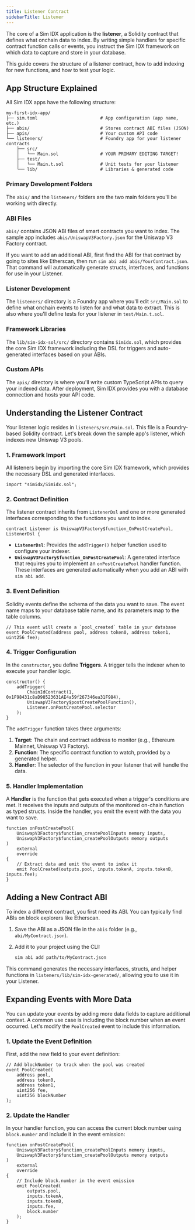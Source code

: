 ```yaml
---
title: Listener Contract
sidebarTitle: Listener
---
```


The core of a Sim IDX application is the **listener**, a Solidity contract that defines what onchain data to index.
By writing simple handlers for specific contract function calls or events, you instruct the Sim IDX framework on which data to capture and store in your database.

This guide covers the structure of a listener contract, how to add indexing for new functions, and how to test your logic.

## App Structure Explained

All Sim IDX apps have the following structure:

```
my-first-idx-app/
├── sim.toml                        # App configuration (app name, etc.)
├── abis/                           # Stores contract ABI files (JSON)
├── apis/                           # Your custom API code
└── listeners/                      # Foundry app for your listener contracts
    ├── src/
    │   └── Main.sol                # YOUR PRIMARY EDITING TARGET!
    ├── test/
    │   └── Main.t.sol              # Unit tests for your listener
    └── lib/                        # Libraries & generated code
```

### Primary Development Folders

The `abis/` and the `listeners/` folders are the two main folders you'll be working with directly.

### ABI Files

`abis/` contains JSON ABI files of smart contracts you want to index. The sample app includes `abis/UniswapV3Factory.json` for the Uniswap V3 Factory contract.

If you want to add an additional ABI, first find the ABI for that contract by going to sites like Etherscan, then run `sim abi add abis/YourContract.json`. That command will automatically generate structs, interfaces, and functions for use in your Listener.

### Listener Development

The `listeners/` directory is a Foundry app where you'll edit `src/Main.sol` to define what onchain events to listen for and what data to extract. This is also where you'll define tests for your listener in `test/Main.t.sol`.

### Framework Libraries

The `lib/sim-idx-sol/src/` directory contains `Simidx.sol`, which provides the core Sim IDX framework including the DSL for triggers and auto-generated interfaces based on your ABIs.

### Custom APIs

The `apis/` directory is where you'll write custom TypeScript APIs to query your indexed data. After deployment, Sim IDX provides you with a database connection and hosts your API code.

## Understanding the Listener Contract

Your listener logic resides in `listeners/src/Main.sol`.
This file is a Foundry-based Solidity contract.
Let's break down the sample app's listener, which indexes new Uniswap V3 pools.

### 1. Framework Import

All listeners begin by importing the core Sim IDX framework, which provides the necessary DSL and generated interfaces.

```solidity
import "simidx/Simidx.sol";
```

### 2. Contract Definition

The listener contract inherits from `ListenerDsl` and one or more generated interfaces corresponding to the functions you want to index.

```solidity
contract Listener is UniswapV3Factory$function_OnPostCreatePool, ListenerDsl {
```

-   **`ListenerDsl`**: Provides the `addTrigger()` helper function used to configure your indexer.
-   **`UniswapV3Factory$function_OnPostCreatePool`**: A generated interface that requires you to implement an `onPostCreatePool` handler function. These interfaces are generated automatically when you add an ABI with `sim abi add`.

### 3. Event Definition

Solidity events define the schema of the data you want to save. The event name maps to your database table name, and its parameters map to the table columns.

```solidity
// This event will create a `pool_created` table in your database
event PoolCreated(address pool, address token0, address token1, uint256 fee);
```

### 4. Trigger Configuration

In the `constructor`, you define **Triggers**. A trigger tells the indexer when to execute your handler logic.

```solidity
constructor() {
    addTrigger(
        ChainIdContract(1, 0x1F98431c8aD98523631AE4a59f267346ea31F984),
        UniswapV3Factory$postCreatePoolFunction(),
        Listener.onPostCreatePool.selector
    );
}
```

The `addTrigger` function takes three arguments:
1.  **Target**: The chain and contract address to monitor (e.g., Ethereum Mainnet, Uniswap V3 Factory).
2.  **Function**: The specific contract function to watch, provided by a generated helper.
3.  **Handler**: The selector of the function in your listener that will handle the data.

### 5. Handler Implementation

A **Handler** is the function that gets executed when a trigger's conditions are met. It receives the inputs and outputs of the monitored on-chain function as typed structs. Inside the handler, you emit the event with the data you want to save.

```solidity
function onPostCreatePool(
    UniswapV3Factory$function_createPoolInputs memory inputs, 
    UniswapV3Factory$function_createPoolOutputs memory outputs
)
    external
    override
{
    // Extract data and emit the event to index it
    emit PoolCreated(outputs.pool, inputs.tokenA, inputs.tokenB, inputs.fee);
}
```

## Adding a New Contract ABI

To index a different contract, you first need its ABI. You can typically find ABIs on block explorers like Etherscan.

1.  Save the ABI as a JSON file in the `abis` folder (e.g., `abi/MyContract.json`).
2.  Add it to your project using the CLI:

    ```bash
    sim abi add path/to/MyContract.json
    ```

This command generates the necessary interfaces, structs, and helper functions in `listeners/lib/sim-idx-generated/`, allowing you to use it in your Listener.

## Expanding Events with More Data

You can update your events by adding more data fields to capture additional context.
A common use case is including the block number when an event occurred.
Let's modify the `PoolCreated` event to include this information.

### 1. Update the Event Definition

First, add the new field to your event definition:

```solidity
// Add blockNumber to track when the pool was created
event PoolCreated(
    address pool, 
    address token0, 
    address token1, 
    uint256 fee,
    uint256 blockNumber
);
```

### 2. Update the Handler

In your handler function, you can access the current block number using `block.number` and include it in the event emission:

```solidity
function onPostCreatePool(
    UniswapV3Factory$function_createPoolInputs memory inputs, 
    UniswapV3Factory$function_createPoolOutputs memory outputs
)
    external
    override
{
    // Include block.number in the event emission
    emit PoolCreated(
        outputs.pool,
        inputs.tokenA,
        inputs.tokenB,
        inputs.fee,
        block.number
    );
}
```